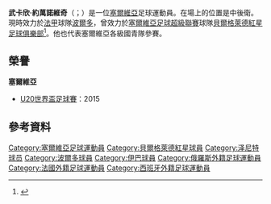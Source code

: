 {{noteTA
|G1=Football
|G2=UEFA
|1=zh-hans:武卡欣;zh-hant:武卡欣;zh-hk:胡卡辛;
|2=zh-hans:约万诺维奇;zh-hant:約萬諾維奇;zh-hk:祖雲奴域;
}}

{{Infobox football biography
| name           = 武卡欣·約萬諾維奇<br >Vukašin Jovanović
| image          = Spartak-Zrvena (13).jpg
| caption        = 
| fullname       = Vukašin Jovanović
| birth_date     = {{Birth date and age|1996|05|17|df=y}}
| birth_place    = [[塞爾維亞|塞爾維亞]][[貝爾格萊德|貝爾格萊德]]
| height         = 1.88m
| position       = [[後衛|後衛]]
| currentclub    = [[波爾多足球會|波爾多]]
| clubnumber     = 14
| youthyears1 = | youthclubs1 = FK Winner
| youthyears2 = | youthclubs2 = [[贝尔格莱德红星足球俱乐部|貝爾格萊德紅星]]
| years1 = 2014–2016 | clubs1 = [[贝尔格莱德红星足球俱乐部|貝爾格萊德紅星]]                                           | caps1 = 32 | goals1 = 2
| years2 = 2016–2017   | clubs2 = Zenit-2 St. Petersburg        | caps2 = 25 | goals2 = 1
| years4 = 2017      | clubs4 = → [[波爾多足球會|波爾多]] (loan)                  | caps4 =  8 | goals4 = 0
| years5 = 2017–     | clubs5 = [[波爾多足球會|波爾多]]                           | caps5 = 32 | goals5 = 0
| years6 = 2018     | clubs6 = → [[埃瓦爾體育協會|伊巴]] (loan)                                     | caps6 =  0 | goals6 = 0
| nationalyears1 = 2013 | nationalteam1  = 塞爾維亞U17 | nationalcaps1 = 1 | nationalgoals1 = 0
| nationalyears2 = 2014–2015 | nationalteam2  = 塞爾維亞U19 | nationalcaps2 = 10 | nationalgoals2 = 0
| nationalyears3 = 2015 | nationalteam3  = 塞爾維亞U20 | nationalcaps3 = 5 | nationalgoals3 = 0
| nationalyears4 = 2015– | nationalteam4  = [[塞爾維亞21歲以下國家足球隊|塞爾維亞U21]] | nationalcaps4  = 25 | nationalgoals4 = 0
| medaltemplates = {{Medal|Gold|[[FIFA_U-20_World_Cup|FIFA U-20 World Cup]]|[[2015_FIFA_U-20_World_Cup|2015]]}}
| pcupdate       = 09:58, 24 May 2019 (UTC)
| ntupdate       = 17 June 2019
}}

'''武卡欣·約萬諾維奇'''（{{lang-sr|Vukašin Jovanović}}；{{bd|1996年|5月17日}}）是一位[[塞爾維亞|塞爾維亞]]足球運動員。在場上的位置是中後衛。現時效力於[[法甲|法甲]]球隊[[波爾多足球會|波爾多]]，曾效力於[[塞爾維亞足球超級聯賽|塞爾維亞足球超級聯賽]]球隊[[貝爾格萊德紅星足球俱樂部|貝爾格萊德紅星足球俱樂部]]<ref>{{cite web|url=http://www.mozzartsport.com/vesti/zvezda-ima-novog-stopera/72353|title=Zvezda ima novog štopera|website=mozzartsport.com|language=sr|date=13 March 2014|accessdate=10 August 2014|archive-url=https://web.archive.org/web/20141018191507/http://www.mozzartsport.com/vesti/zvezda-ima-novog-stopera/72353|archive-date=2014-10-18|dead-url=yes}}</ref>。他也代表塞爾維亞各級國青隊參賽。

==榮譽==
'''塞爾維亞'''
* [[U20世界盃足球賽|U20世界盃足球賽]]：2015

==參考資料==
{{Reflist}}

{{波尔多球员名单}}

{{DEFAULTSORT:Jovanovic, Vukasin}}
[[Category:塞爾維亞足球運動員|Category:塞爾維亞足球運動員]]
[[Category:貝爾格萊德紅星球員|Category:貝爾格萊德紅星球員]]
[[Category:泽尼特球员|Category:泽尼特球员]]
[[Category:波爾多球員|Category:波爾多球員]]
[[Category:伊巴球員|Category:伊巴球員]]
[[Category:俄羅斯外籍足球運動員|Category:俄羅斯外籍足球運動員]]
[[Category:法國外籍足球運動員|Category:法國外籍足球運動員]]
[[Category:西班牙外籍足球運動員|Category:西班牙外籍足球運動員]]

{{Sport-bio-stub}}